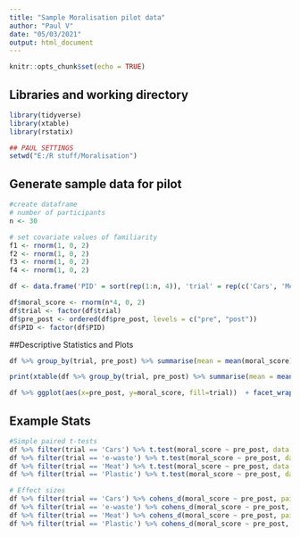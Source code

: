```yaml
---
title: "Sample Moralisation pilot data"
author: "Paul V"
date: "05/03/2021"
output: html_document
---
```


```r
knitr::opts_chunk$set(echo = TRUE)
```

## Libraries and working directory
```r
library(tidyverse)
library(xtable)
library(rstatix)

## PAUL SETTINGS
setwd("E:/R stuff/Moralisation")

```

## Generate sample data for pilot
```r
#create dataframe
# number of participants
n <- 30

# set covariate values of familiarity
f1 <- rnorm(1, 0, 2)
f2 <- rnorm(1, 0, 2)
f3 <- rnorm(1, 0, 2)
f4 <- rnorm(1, 0, 2)

df <- data.frame('PID' = sort(rep(1:n, 4)), 'trial' = rep(c('Cars', 'Meat', 'Plastic', 'e-waste'), n), 'pre_post' = c(rep('pre',n*2), rep('post',n*2)))

df$moral_score <- rnorm(n*4, 0, 2)
df$trial <- factor(df$trial)                                                                                   
df$pre_post <- ordered(df$pre_post, levels = c("pre", "post"))
df$PID <- factor(df$PID)

```
##Descriptive Statistics and Plots
```r
df %>% group_by(trial, pre_post) %>% summarise(mean = mean(moral_score))

print(xtable(df %>% group_by(trial, pre_post) %>% summarise(mean = mean(moral_score))), type="html", file="example.html")

df %>% ggplot(aes(x=pre_post, y=moral_score, fill=trial))  + facet_wrap(df$trial) + geom_boxplot() + ggtitle("Comparison of Moralisation score for each issue before and after video stimulus") + ylab("Moral Score") + xlab("")

```

## Example Stats
```r

#Simple paired t-tests
df %>% filter(trial == 'Cars') %>% t.test(moral_score ~ pre_post, data = ., paired = TRUE)
df %>% filter(trial == 'e-waste') %>% t.test(moral_score ~ pre_post, data = ., paired = TRUE)
df %>% filter(trial == 'Meat') %>% t.test(moral_score ~ pre_post, data = ., paired = TRUE)
df %>% filter(trial == 'Plastic') %>% t.test(moral_score ~ pre_post, data = ., paired = TRUE)

# Effect sizes
df %>% filter(trial == 'Cars') %>% cohens_d(moral_score ~ pre_post, paired = TRUE)
df %>% filter(trial == 'e-waste') %>% cohens_d(moral_score ~ pre_post, paired = TRUE)
df %>% filter(trial == 'Meat') %>% cohens_d(moral_score ~ pre_post, paired = TRUE)
df %>% filter(trial == 'Plastic') %>% cohens_d(moral_score ~ pre_post, paired = TRUE)



```
